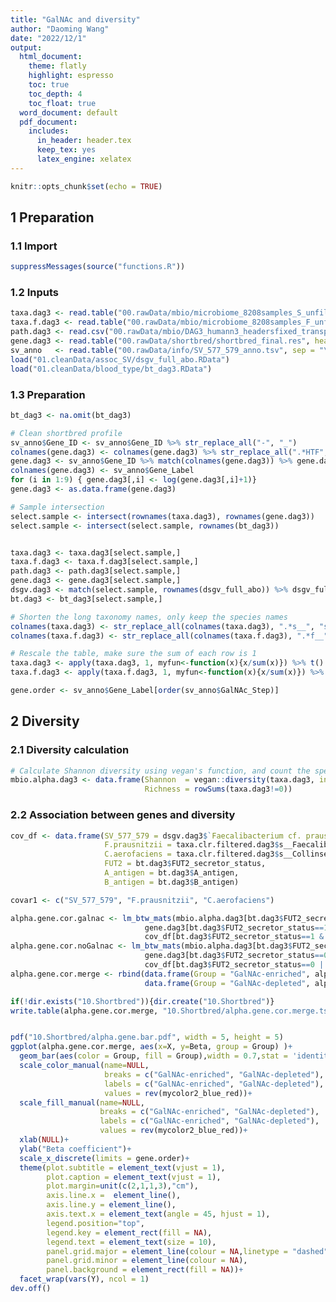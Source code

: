 ```yaml
---
title: "GalNAc and diversity"
author: "Daoming Wang"
date: "2022/12/1"
output:
  html_document: 
    theme: flatly
    highlight: espresso
    toc: true
    toc_depth: 4
    toc_float: true
  word_document: default
  pdf_document:
    includes:
      in_header: header.tex
      keep_tex: yes
      latex_engine: xelatex
---
```


```r
knitr::opts_chunk$set(echo = TRUE)
```

## 1 Preparation

### 1.1 Import

```r
suppressMessages(source("functions.R"))
```

### 1.2 Inputs

```r
taxa.dag3 <- read.table("00.rawData/mbio/microbiome_8208samples_S_unfiltered.csv", check.names = F)[,-c(597)]
taxa.f.dag3 <- read.table("00.rawData/mbio/microbiome_8208samples_F_unfiltered.csv", check.names = F)[,-c(90)]
path.dag3 <- read.csv("00.rawData/mbio/DAG3_humann3_headersfixed_transposed_cleaned_normalized_v2.csv", row.names = "ID",check.names = F)
gene.dag3 <- read.table("00.rawData/shortbred/shortbred_final.res", header = T,row.names = "Family", check.names = F) %>% t
sv_anno   <- read.table("00.rawData/info/SV_577_579_anno.tsv", sep = "\t", header = T) %>% dplyr::filter(GalNAc_Step != "")
load("01.cleanData/assoc_SV/dsgv_full_abo.RData")
load("01.cleanData/blood_type/bt_dag3.RData")
```

### 1.3 Preparation

```r
bt_dag3 <- na.omit(bt_dag3)

# Clean shortbred profile
sv_anno$Gene_ID <- sv_anno$Gene_ID %>% str_replace_all("-", "_")
colnames(gene.dag3) <- colnames(gene.dag3) %>% str_replace_all(".*HTF", "HTF")
gene.dag3 <- sv_anno$Gene_ID %>% match(colnames(gene.dag3)) %>% gene.dag3[,.]
colnames(gene.dag3) <- sv_anno$Gene_Label
for (i in 1:9) { gene.dag3[,i] <- log(gene.dag3[,i]+1)}
gene.dag3 <- as.data.frame(gene.dag3)

# Sample intersection
select.sample <- intersect(rownames(taxa.dag3), rownames(gene.dag3))
select.sample <- intersect(select.sample, rownames(bt_dag3))


taxa.dag3 <- taxa.dag3[select.sample,]
taxa.f.dag3 <- taxa.f.dag3[select.sample,]
path.dag3 <- path.dag3[select.sample,]
gene.dag3 <- gene.dag3[select.sample,]
dsgv.dag3 <- match(select.sample, rownames(dsgv_full_abo)) %>% dsgv_full_abo[.,]
bt.dag3 <- bt_dag3[select.sample,]

# Shorten the long taxonomy names, only keep the species names
colnames(taxa.dag3) <- str_replace_all(colnames(taxa.dag3), ".*s__", "s__")
colnames(taxa.f.dag3) <- str_replace_all(colnames(taxa.f.dag3), ".*f__", "f__")

# Rescale the table, make sure the sum of each row is 1
taxa.dag3 <- apply(taxa.dag3, 1, myfun<-function(x){x/sum(x)}) %>% t() %>% as.data.frame()
taxa.f.dag3 <- apply(taxa.f.dag3, 1, myfun<-function(x){x/sum(x)}) %>% t() %>% as.data.frame()

gene.order <- sv_anno$Gene_Label[order(sv_anno$GalNAc_Step)]
```

## 2 Diversity

### 2.1 Diversity calculation

```r
# Calculate Shannon diversity using vegan's function, and count the species number (richness).
mbio.alpha.dag3 <- data.frame(Shannon  = vegan::diversity(taxa.dag3, index="shannon"), 
                              Richness = rowSums(taxa.dag3!=0))
```

### 2.2 Association between genes and diversity

```r
cov_df <- data.frame(SV_577_579 = dsgv.dag3$`Faecalibacterium cf. prausnitzii KLE1255:577_579`,
                     F.prausnitzii = taxa.clr.filtered.dag3$s__Faecalibacterium_prausnitzii,
                     C.aerofaciens = taxa.clr.filtered.dag3$s__Collinsella_aerofaciens,
                     FUT2 = bt.dag3$FUT2_secretor_status,
                     A_antigen = bt.dag3$A_antigen,
                     B_antigen = bt.dag3$B_antigen)

covar1 <- c("SV_577_579", "F.prausnitzii", "C.aerofaciens")

alpha.gene.cor.galnac <- lm_btw_mats(mbio.alpha.dag3[bt.dag3$FUT2_secretor_status==1 & bt.dag3$A_antigen==1, ], 
                              gene.dag3[bt.dag3$FUT2_secretor_status==1 & bt.dag3$A_antigen==1, ], 
                              cov_df[bt.dag3$FUT2_secretor_status==1 & bt.dag3$A_antigen==1, ], covar1)
alpha.gene.cor.noGalnac <- lm_btw_mats(mbio.alpha.dag3[bt.dag3$FUT2_secretor_status==0 | bt.dag3$A_antigen==0, ], 
                              gene.dag3[bt.dag3$FUT2_secretor_status==0 | bt.dag3$A_antigen==0, ], 
                              cov_df[bt.dag3$FUT2_secretor_status==0 | bt.dag3$A_antigen==0, ], covar1)
alpha.gene.cor.merge <- rbind(data.frame(Group = "GalNAc-enriched", alpha.gene.cor.galnac),
                              data.frame(Group = "GalNAc-depleted", alpha.gene.cor.noGalnac))

if(!dir.exists("10.Shortbred")){dir.create("10.Shortbred")}
write.table(alpha.gene.cor.merge, "10.Shortbred/alpha.gene.cor.merge.tsv", sep = "\t", row.names = F, col.names = T, quote = F)


pdf("10.Shortbred/alpha.gene.bar.pdf", width = 5, height = 5)
ggplot(alpha.gene.cor.merge, aes(x=X, y=Beta, group = Group) )+
  geom_bar(aes(color = Group, fill = Group),width = 0.7,stat = 'identity',position = position_dodge(width = 0.8)) +
  scale_color_manual(name=NULL,
                     breaks = c("GalNAc-enriched", "GalNAc-depleted"),
                     labels = c("GalNAc-enriched", "GalNAc-depleted"),
                     values = rev(mycolor2_blue_red))+
  scale_fill_manual(name=NULL,
                    breaks = c("GalNAc-enriched", "GalNAc-depleted"),
                    labels = c("GalNAc-enriched", "GalNAc-depleted"),
                    values = rev(mycolor2_blue_red))+
  xlab(NULL)+
  ylab("Beta coefficient")+
  scale_x_discrete(limits = gene.order)+
  theme(plot.subtitle = element_text(vjust = 1), 
        plot.caption = element_text(vjust = 1), 
        plot.margin=unit(c(2,1,1,3),"cm"),
        axis.line.x =  element_line(),
        axis.line.y = element_line(),
        axis.text.x = element_text(angle = 45, hjust = 1),
        legend.position="top",
        legend.key = element_rect(fill = NA), 
        legend.text = element_text(size = 10),
        panel.grid.major = element_line(colour = NA,linetype = "dashed",size = 0.25),
        panel.grid.minor = element_line(colour = NA), 
        panel.background = element_rect(fill = NA))+
  facet_wrap(vars(Y), ncol = 1)
dev.off()
```
